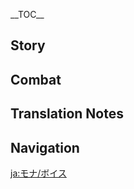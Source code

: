 {{CharacterTabs}}
{{LanguageTabs}}
__TOC__
==Story==
{{VO/Story
|character           = Mona
|language            = ja
|name                = モナ

|vo_01_01_title      = 初めまして…
|vo_01_01_subtitle   = Hello
|vo_01_01_file       = VO_{language}{character} Hello.ogg
|vo_01_01_tx         = 私の名前はアストローギスト・モナ・メギストス、「偉大なる占星術師モナ」っていう意味です。私に占って欲しいのなら、名前を覚えることが私に対する最低限のマナーですよ…一文字も間違えちゃだめですからね！
|vo_01_01_rm         = Watashi no namae wa Asutoroogisuto Mona Megisutosu, "Idai-naru Sensei-jutsushi Mona" tte iu imi desu. Watashi ni uranatte hoshii no nara, namae wo oboeru koto ga watashi ni tai suru saiteigen no manaa desu yo... Hitomoji mo machigaecha dame desu kara ne!

<!-- Chats -->
|vo_02_01_title      = 世間話・占い
|vo_02_01_subtitle   = Chat: Astrology
|vo_02_01_file       = VO_{language}{character} Chat - Astrology.ogg
|vo_02_01_tx         = 占いとは、人の決まった運命を正確に示すものです。行き過ぎた装飾は、かえって人々の誤解を招くことになってしまいます。
|vo_02_01_rm         = Uranai to wa, hito no kimatta unmei wo seikaku ni shimesu mono desu. Iki-sugita soushoku wa, kaette hitobito no gokai wo maneku koto ni natte shimaimasu.
|vo_02_02_title      = 世間話・生活
|vo_02_02_subtitle   = Chat: Life
|vo_02_02_file       = VO_{language}{character} Chat - Life.ogg
|vo_02_02_tx         = 物欲を抑えることは占星術師の修行の一部。質素な生活を送ることで、世界の真実を覗くことができるのです。
|vo_02_02_rm         = Butsuyoku wo osaeru koto wa sensei-jutsushi no shugyou no ichibu. Shisso-na seikatsu wo okoru koto de, sekai no shinjitsu wo nozoku koto ga dekiru no desu.
|vo_02_03_title      = 世間話・運命
|vo_02_03_subtitle   = Chat: Fate
|vo_02_03_file       = VO_{language}{character} Chat - Fate.ogg
|vo_02_03_tx         = 変えられない、逆らえない、受け入れる以外何もできないのが運命の運命たる所以なのです。
|vo_02_03_rm         = Kaerarenai, sakaraenai, uke-ireru igai nani mo dekinai no ga unmei no unmei-taru yuen na no desu.

<!-- Weather -->
|vo_03_01_title      = 雨の日…
|vo_03_01_subtitle   = When It Rains
|vo_03_01_file       = VO_{language}{character} When It Rains.ogg
|vo_03_01_tx         = こんな大雨じゃ…星の光どころか、水占の盤も見えません。
|vo_03_01_rm         = Konna ooame ja... hoshi no hikari dokoro ka, mizu-ura no ban mo miemasen.
|vo_03_02_title      = 雷の日…
|vo_03_02_subtitle   = When Thunder Strikes
|vo_03_02_file       = VO_{language}{character} When Thunder Strikes.ogg
|vo_03_02_tx         = この雷は…どの星空から落ちてくるものだったでしょうか？
|vo_03_02_rm         = Kono kaminari wa... dono hoshizora kara ochite kuru mono datta deshou ka?
|vo_03_03_title      = 雪の日…
|vo_03_03_subtitle   = When It Snows
|vo_03_03_file       = VO_{language}{character} When It Snows.ogg
|vo_03_03_tx         = 純粋な雪解け水は、水占の盤に最も適しているんですよ。
|vo_03_03_rm         = Junsui-na yukidoke mizu wa, mizu-ura no ban ni mottomo tekishite iru ndesu yo.
|vo_03_04_title      = 晴れの日…
|vo_03_04_subtitle   = When the Sun Is Out
|vo_03_04_file       = VO_{language}{character} When the Sun Is Out.ogg
|vo_03_04_tx         = ん～…占わなくても分かるくらい良い天気です。
|vo_03_04_rm         = N~... uranawanakute mo wakaru kurai ii tenki desu.

<!-- Greetings -->
|vo_04_01_title      = おはよう…
|vo_04_01_subtitle   = Good Morning
|vo_04_01_file       = VO_{language}{character} Good Morning.ogg
|vo_04_01_tx         = タイミングが悪かったですね、明けの明星はついさっき消えたばかり…朝食？も、もう食べましたよ。
|vo_04_01_rm         = Taimingu ga warukatta desu ne, ake no myoujou wa tsui sakki kieta bakari... Choushoku? Mo, mou tabemashita yo.
|vo_04_02_title      = こんにちは…
|vo_04_02_subtitle   = Good Afternoon
|vo_04_02_file       = VO_{language}{character} Good Afternoon.ogg
|vo_04_02_tx         = もうお昼ですね、何を食べましょうか。へっ？私？…私はサラダでいいのです。質素な生活は…占星術師の修行の一環ですからっ！
|vo_04_02_rm         = Mou o-hiru desu ne, nani wo tabemashou ka... He'? Watashi? ...Watashi wa sarada de ii no desu. Shisso-na seikatsu wa... Sensei-jutsushi no shugyou no ikkan desu kara'!
|vo_04_03_title      = こんばんは…
|vo_04_03_subtitle   = Good Evening
|vo_04_03_file       = VO_{language}{character} Good Evening.ogg
|vo_04_03_tx         = もう夜ですか、もう少ししたら占いを始められます…えっと、昨日の原稿って終わってましたっけ…
|vo_04_03_rm         = Mou yoru desu ka, mou sukoshi shitara uranai wo hajimeraremasu... Etto, kinou no genkou tte owatte mashita kke...
|vo_04_04_title      = おやすみ…
|vo_04_04_subtitle   = Good Night
|vo_04_04_file       = VO_{language}{character} Good Night.ogg
|vo_04_04_tx         = こんな時間なのに、明日締め切りの原稿がまったく進んでません…なんですか？もう寝るんですか？うー…私も寝たいのにぃ…
|vo_04_04_rm         = Konna jikan na no ni, ashita no shimekiri no genkou ga mattaku susundemasen... Nan desu ka? Mou neru ndesu ka? Uu... Watashi mo netai no nii...

<!-- About Mona -->
|vo_05_01_title      = {name}自身について…
|vo_05_01_subtitle   = About {character}
|vo_05_01_file       = VO_{language}{character} About {character}.ogg
|vo_05_01_tx         = 占星術師の仕事は、悩める人々にその運命を正確に示すことです。これまでずっとそうしてきましたけど…運命を受け入れられなかった者もいました。
|vo_05_01_rm         = Sensei-jutsushi no shigoto wa, nayameru hitobito ni sono unmei wo seikaku ni shimesu koto desu. Kore made zutto sou shitekimashita kedo... Unmei wo uke-irerarenakatta mono mo imashita.

<!-- About Us -->
|vo_06_01_title      = 仕事について…
|vo_06_01_subtitle   = About Us: Work
|vo_06_01_file       = VO_{language}{character} About Us - Work.ogg
|vo_06_01_tx         = どうして、占いではなく執筆の仕事でお金を稼ぐのかですか？…モラのために「水占の術」を使いたくないんです…それにお金のために「水占の術」を学んだわけじゃありませんから。
|vo_06_01_rm         = Doushite, uranai de wa naku shippitsu no shigoto de okane wo kasegu no ka desu ka? ...Mora no tame ni "mizu-ura no jutsu" wo tsukaitakunai ndesu... Sore ni okane no tame ni "mizu-ura no jutsu" wo mananda wake ja arimasen kara.
|vo_06_02_title      = 私の運命について…
|vo_06_02_subtitle   = About Us: My Fate
|vo_06_02_friendship = 6
|vo_06_02_file       = VO_{language}{character} About Us - My Fate.ogg
|vo_06_02_tx         = 分かってます。やむを得ない場合を除き、占星術師は自身の運命を占いません。こういった行為は運命の矛盾を招くことになるから危険だって、昔おばばが言ってました。
|vo_06_02_rm         = Wakattemasu. Yamu wo enai baai wo nozoki, sensei-jutsu wa jishin no unmei wo uranaimasen. Kou itta koui wa unmei no mujun wo maneku koto ni naru kara kiken da tte, mukashi obaba ga ittemashita.
|vo_06_03_title      = あなたの運命について
|vo_06_03_subtitle   = About Us: Your Fate
|vo_06_03_friendship = 6
|vo_06_03_file       = VO_{language}{character} About Us - Your Fate.ogg
|vo_06_03_tx         = あなたはこの世界の人間じゃないから、正確な予言をしてあげることができません。唯一言えるのは、あなたが歩む道はまだまだ先が長いってことでしょうか。
|vo_06_03_rm         = Anata wa kono sekai no ningen ja nai kara, seikaku-na yogen wo shite ageru koto ga dekimasen. Yuitsu ieru no wa, anata ga ayumu michi wa madamada saki ga nagai tte koto deshou ka.

<!-- Miscellany I -->
|vo_07_01_title      = 「神の目」について・嫌厭
|vo_07_01_subtitle   = About the [[Vision]]: Disdain
|vo_07_01_friendship = 3
|vo_07_01_file       = VO_{language}{character} About the Vision - Disdain.ogg
|vo_07_01_tx         = 「神の目」を手に入れたばかりの頃、おばばが偉ぶって「真実を求める心があらんことを」って言ってました。結局「神の目」は「水占の術」の何の役にも立たなかったですし、ずぶ濡れになるだけでしたけど…
|vo_07_01_rm         = "Kami no Me" wo te ni ireta bakari no koro, obaba ga erabutte "Shinjitsu wo motomeru kokoro ga aran koto wo" tte itte mashita. Kekkyoku "Kami no Me" wa "mizu-ura no jutsu" no nan no yaku ni mo tatanakatta desu shi, zubunure ni naru dake deshita kedo...
|vo_07_02_title      = 「神の目」について・価値
|vo_07_02_subtitle   = About the Vision: Value
|vo_07_02_friendship = 5
|vo_07_02_file       = VO_{language}{character} About the Vision - Value.ogg
|vo_07_02_tx         = でも、「神の目」をアクセサリーとして身につけるのは悪くありません。なにせ、これはあのケチなおばばが初めて私にくれたものですから。
|vo_07_02_rm         = De mo, "Kami no Me" wo akusesarii toshite mi ni tsukeru no wa waruku arimasen. Nanise, kore wa ano kechi-na obaba ga hajimete watashi ni kureta mono desu kara.
|vo_07_03_title      = シェアしたいこと…
|vo_07_03_subtitle   = Something to Share
|vo_07_03_friendship = 6
|vo_07_03_file       = VO_{language}{character} Something to Share.ogg
|vo_07_03_tx         = 「命ノ星座」って聞いたことありますか？「命ノ星座」は「神の目」の所有者の運命が星空に映った物、というのが占星術師の見解です。その者の過去、現在、未来、全てがその中にあるんですよ。
|vo_07_03_rm         = "Inochi no Seiza" tte kiita koto arimasu ka? "Inochi no Seiza" wa "Kami no Me" no shoyuusha no unmei ga hoshizora ni utsutta mono, to iu no ga sensei-jutsushi no kenkai desu. Sono mono no kako, genzai, mirai, subete ga sono naka ni aru ndesu yo.
|vo_07_04_title      = 興味のあること…
|vo_07_04_subtitle   = Interesting Things
|vo_07_04_friendship = 4
|vo_07_04_file       = VO_{language}{character} Interesting Things.ogg
|vo_07_04_tx         = あなたの隣にいるおチビちゃんは、一体どこから来たんでしょうか？どんな手段を用いても、その運命の片鱗すら見ることができません。<br>…ええっ？あなたも知らないんですか？
|vo_07_04_rm         = Anata no tonari ni iru o-chibi-chan wa, ittai doko kara kita ndeshou ka? Donna shudan wo mochiite mo, sono unmei no henrin sura miru koto ga dekimasen.<br>...Ee'? Anata mo shirainai ndesu ka?

<!-- About Others -->
|vo_08_01_title      = ジンについて…
|vo_08_01_subtitle   = About [[Jean]]
|vo_08_01_friendship = 4
|vo_08_01_file       = VO_{language}{character} About Jean.ogg
|vo_08_01_tx         = あの西風騎士団の代理団長？彼女の「命ノ星座」は「仔獅子座」ですね。この星座は力と早すぎた責任を表しています。「雄獅子」が早くして群れを離れた結果、獅子の群れの栄光を完全に継承するまで彼女は成長し続けます。
|vo_08_01_rm         = Ano Sepyurosu Kishi-dan no Dairi Danchou? Kanojo no "Inochi no Seiza" wa "Kojishi-za" desu ne. Sono seiza wa chikara to hayasugita sekinin wo arawashite imasu. "Ojishi" ga hayaku shite mure wo hanareta kekka, shishi no mure no eikou wo kanzen ni keishou suru made kanojo wa seichou shi tsudzukemasu.
|vo_08_02_title      = アルベドについて…
|vo_08_02_subtitle   = About [[Albedo]]
|vo_08_02_friendship = 4
|vo_08_02_file       = VO_{language}{character} About Albedo.ogg
|vo_08_02_tx         = アルベド？あぁ…雑事に追われることなく、研究に専念できる彼が羨ましいです。なんて素敵な暮らしなんでしょうか。もしあのおばばの頭がもっとまともだったら、私もあんな生活を送れたのに…
|vo_08_02_rm         = Arubedo? Aa... zatsuji ni owareru koto naku, kenkyuu ni sennen dekiru kare ga urayamashii desu. Nante suteki-na kurashi nan deshou ka. Moshi ano obaba no atama ga motto matomo dattara, watashi mo anna seikatsu wo okureta no ni...
|vo_08_03_title      = クレーについて…
|vo_08_03_subtitle   = About [[Klee]]
|vo_08_03_friendship = 4
|vo_08_03_file       = VO_{language}{character} About Klee.ogg
|vo_08_03_tx         = アリスさんの娘のことですか？西風騎士団に住んでて、アルベドが彼女の面倒を見てるんですよね…なんというか、さすが幸運を象徴する「四つ葉座」、羨ましい限りです…<br>あっでも、私が彼女のように幸運に恵まれてたら、まずあのおばばとは出会ってなかったでしょうね。
|vo_08_03_rm         = Arisu-san no musume no koto desu ka? Sepyurosu Kishi-dan ni sundete, Arubedo ga kanojo no mendou wo miteru ndesu yo ne... Nan to iu ka, sasuga kou'un wo shouchou suru "Yotsuba-za", urayamashii kagiri desu...<br>A' de mo, watashi ga kanojo no you ni kou'un ni megumarete tara, mazu ano obaba to wa deatte nakatta deshou ne.
|vo_08_04_title      = ディルックについて…
|vo_08_04_subtitle   = About [[Diluc]]
|vo_08_04_friendship = 4
|vo_08_04_file       = VO_{language}{character} About Diluc.ogg
|vo_08_04_tx         = ディルック・ラグヴィンド。「夜梟座」が彼の「命ノ星座」です、闇夜の見張りと孤独な守護を象徴する星座ですね。彼が認める白昼が訪れるまで、彼は孤独と共に歩み続けます。<br>あれ、ちょっと待ってください、「夜梟座」は富を象徴する星座でしたっけ？
|vo_08_04_rm         = Dirukku Raguvindo. "Yofukurou-za" ga kare no "Inochi no Seiza" desu, yamiyo no mihari to kodoku-na shugo wo shouchou suru seiza desu ne. Kare ga mitomeru hakuchuu ga otozureru made, kare wa kodoku to tomo ni ayumi-tsudsukemasu.<br>Are, chotto matte kudasai, "Yofukurou-za" wa tomi wo shouchou suru seiza deshita kke?
|vo_08_05_title      = ガイアについて…
|vo_08_05_subtitle   = About [[Kaeya]]
|vo_08_05_friendship = 4
|vo_08_05_file       = VO_{language}{character} About Kaeya.ogg
|vo_08_05_tx         = ガイア・アルベリヒですか？彼の「孔雀羽座」は高貴さを象徴すると同時に、「華麗なる隠蔽」を象徴するものです。彼は自分の過去を断ち切ったと思ってるらしいですけど。運命の日が訪れた時、彼は、再び選択を迫られるでしょう。
|vo_08_05_rm         = Gaia Aruberihi desu ka? Kare no "Kujaku'u-za" wa koukisa wo shouchou suru to douji ni, "karei-naru inpei" wo shouchou suru mono desu. Kare wa jibun no kako wo tachikitta to omotteru rashii desu kedo. Unmei no hi ga otozureta toki, kare wa, futatabi sentaku wo semarareru deshou.
|vo_08_06_title      = リサについて…
|vo_08_06_subtitle   = About [[Lisa]]
|vo_08_06_friendship = 4
|vo_08_06_file       = VO_{language}{character} About Lisa.ogg
|vo_08_06_tx         = 彼女の「命ノ星座」は「砂時計」が名前の由来です。知識と時間、等価交換を象徴しています。一粒の砂が落ちれば、時間…あるいは命の一瞬が過ぎていく。砂が落ちるのを止めたければ、砂時計を横向きにして「時を止める」しかありません…簡単に言うと、やり方を変えてサボるってことですね。
|vo_08_06_rm         = Kanojo no "Inochi no Seiza" wa "suna-dokei" ga namae no yurai desu. Chishiki to jikan, touka-koukan wo shouchou shite imasu. Hitotsubu no suna ga ochireba, jikan... arui wa inochi no isshun ga sugite iku. Suna ga ochiru no wo tometakereba, suna-dokei wo yokomuki ni shite "toki wo tomeru" shika arimasen... Kantan ni iu to, yarikata wo kaete saboru tte koto desu ne.
|vo_08_06_actualtx   = 彼女の「命ノ星座」は「砂時計」が名前の由来です。知識と時間、等価交換を象徴しています。一粒の砂が落ちれば、時間…あるいは命の'''瞬間'''が過ぎていく。砂が落ちるのを止めたければ、砂時計を横向きにして「時を止める」しかありません…簡単に言うと、やり方を変えてサボるってことですね。
|vo_08_06_actualrm   = Kanojo no "Inochi no Seiza" wa "suna-dokei" ga namae no yurai desu. Chishiki to jikan, touka-koukan wo shouchou shite imasu. Hitotsubu no suna ga ochireba, jikan... arui wa inochi no '''shunkan''' ga sugite iku. Suna ga ochiru no wo tometakereba, suna-dokei wo yokomuki ni shite "toki wo tomeru" shika arimasen... Kantan ni iu to, yarikata wo kaete saboru tte koto desu ne.

|vo_08_07_title      = ウェンティについて…
|vo_08_07_subtitle   = About [[Venti]]
|vo_08_07_friendship = 4
|vo_08_07_file       = VO_{language}{character} About Venti.ogg
|vo_08_07_tx         = ウェンティ？あの毎日ダラけてる吟遊詩人のことですか？あの人に何か面白いことでも？ちょっと占ってみましょうか…<br>あ、あれっ、水占の盤が…何も見えません。ど、どうして急に風が、目が開けてられません！私の帽子！ふ、服まで吹き飛ばされそうです！止めて！もうやめる、やめますからぁぁぁっ！
|vo_08_07_rm         = Wenti? Ano mainichi daraketeru ginyuu-shijin no koto desu ka? Ano hito ni nani ka omoshiroi koto de mo? Chotto uranatte mimashou ka...<br>A, are', mizu-ura no ban ga... Nani mo miemasen. Do, doushite kyuu ni kaze ga, me ga aketeraremasen! Watashi no boushi! Fu, fuku made fuki-tobasare-sou desu! Yamete! Mou yameru, yamemasu karaaaa'!

<!-- More About Mona -->
|vo_09_01_title      = {name}を知る・1
|vo_09_01_subtitle   = More About {character}: I
|vo_09_01_file       = VO_{language}{character} More About {character} - 01.ogg
|vo_09_01_tx         = それって…私とお喋りしたいってことですか？うーん、時間を無駄にするようなことってあまりしないんですが…それにまだ終わってない原稿もたくさんありますし…うん、でもあなただったら、ダメってことはありません。ふふっ、気分転換です。
|vo_09_01_rm         = Sore tte... Watashi to o-shaberi shitai tte koto desu ka? Uun, jikan wo muda ni suru you na koto amari shinai ndesu ga... Sore ni mada owatte nai genkou mo takusan arimasu shi... Un, de mo anata dattara, dame tte koto wa arimasen. Fufu', kibun-tenkan desu.
|vo_09_02_title      = {name}を知る・2
|vo_09_02_subtitle   = More About {character}: II
|vo_09_02_friendship = 3
|vo_09_02_file       = VO_{language}{character} More About {character} - 02.ogg
|vo_09_02_tx         = 占星術師としての収入…？お金のような…もので、占星術を語らないでください！よく聞きなさい、私の「水占の術」はこのテイワット大陸で、唯一真実の運命を覗ける占術です！モラだろうと宝石だろうと「運命」を計ることはできません！だから、もうそんな愚問二度としないでください！
|vo_09_02_rm         = Sensei-jutsushi toshite no shuu'nyuu...? O-kane no you-na... Mono de, sensei-jutsu wo kataranaide kudasai! Yoku kikinasai, watashi no "mizu-ura no jutsu" wa kono Teiwatto tairiku de, yuitsu shinjitsu no unmei wo nozokeru senjutsu desu! Mora darou to houseki darou to "unmei" wo hakaru koto wa dekimasen! Da kara, mou sonna gumon nidoto shinaide kudasai!
|vo_09_03_title      = {name}を知る・3
|vo_09_03_subtitle   = More About {character}: III
|vo_09_03_friendship = 4
|vo_09_03_file       = VO_{language}{character} More About {character} - 03.ogg
|vo_09_03_tx         = 私の占い術ですか？言っても分からないと思いますが。ふふん、まあ…少しくらい説明してあげなくもないです。<br>私が使う「水占の術」は水面に映った星空の幻象に基づいて運命を導き出す占術です。水面に映った偽りの空を通して、世界の真実を覗きます。これはあのおばばが残した唯一のちゃんとした研究成果なんですよ。
|vo_09_03_rm         = Watashi no uranai jutsu desu ka? Itte mo wakaranai to omoimasu ga. Fufun, maa... Sukoshi kurai setumei shite agenaku mo nai desu.<br>Watashi ga tsukau "mizu-ura no jutsu" wa suimen ni utsutta hoshizora no genzou ni motodzuite unmei wo michibiki-dasu senjutsu desu. Suimen ni utsutta itsuwari no sora wo tooshite, sekai no shinjitsu wo nozokimasu. Kore wa ano obaba ga nokoshita yuitsu no chanto shita kenkyuu-seika nan desu yo.
|vo_09_04_title      = {name}を知る・4
|vo_09_04_subtitle   = More About {character}: IV
|vo_09_04_friendship = 5
|vo_09_04_file       = VO_{language}{character} More About {character} - 04.ogg
|vo_09_04_tx         = アストローギスト・モナ・メギストス、この名前はおばばと私が一緒に決めたんです。名前の綴りにはおばばの好きなものが含まれてるって聞きました。でもおばばってたまに私のこと「メギ」って呼ぶんですよ。「モナ」とは違って、なんか幼名みたいですよね…だから、あなたはその名前で呼ばないでくださいね！恥ずかしいですから！もう…教えなければよかったです！
|vo_09_04_rm         = Asutoroogisuto Mona Megisutosu, kono namae wa obaba to watashi ga issho ni kimeta ndesu. Namae no tsudzuri ni wa obaba no suki-na mono ga fukumareteru tte kikimashita. De mo obaba tte tama ni watashi no koto "Megi" tte yobu ndesu yo. "Mona" to wa chigatte, nanka youmyou mitai desu yo ne... Da kara, anata wa sono namae de yobanaide kudasai ne! Hazukashii desu kara! Mou... Oshienakereba yokatta desu!
|vo_09_05_title      = {name}を知る・5
|vo_09_05_subtitle   = More About {character}: V
|vo_09_05_friendship = 6
|vo_09_05_file       = VO_{language}{character} More About {character} - 05.ogg
|vo_09_05_tx         = 占星術師にはある1つの禁忌があります。占いをするとき助言をしてはいけないんです、あくまで告げるのは予言だけ。これは占い師自身が他人の「運命」に陥らないためです。けどあなたなら、その「禁忌」を破ってもいいかもしれませんね。<br>なぜなら、私たちの「運命」はすでに交わっているんですから。
|vo_09_05_rm         = Sensei-jutsushi ni wa aru hitotsu no kinki ga arimasu. Uranai wo suru toki jogen wo shite wa ikenai ndesu, akuma de tsugeru no wa yogen dake. Kore wa uranaishi jishin ga tanin no "unmei" ni ochiiranai tame desu. Kedo anata nara, sono "kinki" wo yabuttemo ii ka mo shiremasen ne.<br>Nazenara, watashi-tachi no "unmei" wa sude ni majiwatte iru ndesu kara.

<!-- Miscellany II -->
|vo_10_01_title      = {name}の趣味…
|vo_10_01_subtitle   = {character}'s Hobbies
|vo_10_01_file       = VO_{language}{character} Hobbies.ogg
|vo_10_01_tx         = 私の趣味ですか？星空を眺めることですよ。この現実的すぎる世界で、私たちはみんな星空を眺める必要があると思います。ましてや私は占星術師ですからね。
|vo_10_01_rm         = Watashi no shumi desu ka? Hoshizora wo nagameru koto desu yo. Kono genjitsu-teki sugiru sekai de, watashi-tachi wa minna hoshizora wo nagameru hitsuyou ga aru to omoimasu. Mashiteya watashi wa sensei-jutsushi desu kara ne.
|vo_10_02_title      = {name}の悩み…
|vo_10_02_subtitle   = {character}'s Troubles
|vo_10_02_file       = VO_{language}{character} Troubles.ogg
|vo_10_02_tx         = 器具の修繕費、予約したプラネタリウムの残金、学術雑誌の注文代、来月の家賃…どれを先に支払うべきでしょうか。やっぱり…先にプラネタリウムの残金ですかね、品切れになったら嫌ですから…
|vo_10_02_rm         = Kigu no shuuzen-hi, yoyaku shita puranetariumu no zankin, gakujutsu zasshi no chuumondai, raigetsu no yachin... Dore wo saki ni shiharau beki deshou ka. Yappari... Saki ni puranetariumu no zankin desu ka ne, shinagire ni nattara iya desu kara...
|vo_10_03_title      = 好きな食べ物…
|vo_10_03_subtitle   = Favorite Food
|vo_10_03_file       = VO_{language}{character} Favorite Food.ogg
|vo_10_03_tx         = サラダ、サラダです！サラダこそこの世界で最高の食べ物ですよ。原価が安くて、手間もかからない、その上お腹を満たせます。それに食べやすいですし、原稿を書く時や器具の修理をする時もお手軽にいただけます。
|vo_10_03_rm         = Sarada, sarada desu! Sarada koso kono sekai de saikou no tabemono desu yo. Genka ga yasukute, tema mo kakaranai, sono ue onaka wo mitasemasu. Sore ni tabeyasui desu shi, genkou wo kaku toki ya kigu no shuuri wo suru toki mo otegaru ni itadakemasu.
|vo_10_04_title      = 嫌いな食べ物…
|vo_10_04_subtitle   = Least Favorite Food
|vo_10_04_file       = VO_{language}{character} Least Favorite Food.ogg
|vo_10_04_tx         = …値段が高くて手が届きにくい食べ物です。だって、その…モラを不必要なまでに使って食欲を満たすのは、低俗で忌避すべき行為ですから。
|vo_10_04_rm         = ...Nedan ga takakute te ga todoki nikui tabemono desu. Da tte, sono... Mora wo fuhitsuyou-na made ni tsukatte shokuyoku wo mitasu no wa, teizoku de kihi subeki koui desu kara.

<!-- Receiving a Gift -->
|vo_11_01_title      = 贈り物を受け取る・1
|vo_11_01_subtitle   = Receiving a Gift: I
|vo_11_01_file       = VO_{language}{character} Receiving a Gift - 01.ogg
|vo_11_01_tx         = ふぅ、満足しました&mdash;&mdash;あなたと知り合えたのも、悪くないことですね。
|vo_11_01_rm         = Fuu, manzoku shimashita{{lmdash}} Anata to shiriaeta no mo, warukunai koto desu ne.
|vo_11_02_title      = 贈り物を受け取る・2
|vo_11_02_subtitle   = Receiving a Gift: II
|vo_11_02_file       = VO_{language}{character} Receiving a Gift - 02.ogg
|vo_11_02_tx         = もう一度確認しますが、本当に…奢ってくれるのですか？
|vo_11_02_rm         = Mou ichido kakunin shimasu ga, hontou ni... ogotte kureru no desu ka?
|vo_11_03_title      = 贈り物を受け取る・3
|vo_11_03_subtitle   = Receiving a Gift: III
|vo_11_03_file       = VO_{language}{character} Receiving a Gift - 03.ogg
|vo_11_03_tx         = 別に不満を言うわけではありませんが、その…うぅ…あまりお腹が膨れませんでした。
|vo_11_03_rm         = Betsu ni fuman wo iu wake de wa arimasen ga, sono... Uu... Amari onaka ga fukuremasendeshita.

<!-- Birthday -->
|vo_12_01_title      = 誕生日…
|vo_12_01_subtitle   = Birthday
|vo_12_01_file       = VO_{language}{character} Birthday.ogg
|vo_12_01_tx         = 誕生日おめでとうございますっ！はい、この袋をどうぞ。中には困難を乗り越えるため力になってくれる「助言」が入っています。くれぐれもいま開けないでくださいね。この先の1年で、いずれこの袋を開ける日が来ますから。
|vo_12_01_rm         = Tanjoubi omedetou gozaimasu'! Hai, kono fukuro wo douzo. Naka ni wa konnan wo norikoeru tame chikara ni natte kureru "jogen" ga haite imasu. Kuregure mo ima akenaide kudasai ne. Kono saki no ichi-nen de, izure kono fukuro wo akeru hi ga kimasu kara.

<!-- Feelings About Ascension -->
|vo_13_01_title      = 突破した感想・起
|vo_13_01_subtitle   = Feelings About Ascension: Intro
|vo_13_01_ascension  = 1
|vo_13_01_file       = VO_{language}{character} Feelings About Ascension - 01.ogg
|vo_13_01_tx         = これが運命、私はとうに知っていましたよ。
|vo_13_01_rm         = Kore ga unmei, watashi wa tou ni shitte imashita yo.
|vo_13_02_title      = 突破した感想・承
|vo_13_02_subtitle   = Feelings About Ascension: Building Up
|vo_13_02_ascension  = 2
|vo_13_02_file       = VO_{language}{character} Feelings About Ascension - 02.ogg
|vo_13_02_tx         = …もう一歩進めば、世界の真実に辿り着くことができるのでしょうか？
|vo_13_02_rm         = ...Mou ippo susumeba, sekai no shinjitsu ni tadoritsuku koto ga dekiru no deshou ka?
|vo_13_03_title      = 突破した感想・転
|vo_13_03_subtitle   = Feelings About Ascension: Climax
|vo_13_03_ascension  = 4
|vo_13_03_file       = VO_{language}{character} Feelings About Ascension - 03.ogg
|vo_13_03_tx         = 偽りの空、星空の下の運命はもう決まっています。
|vo_13_03_rm         = Itsuwari no sora, hoshizora no shita no unmei wa mou kimatte imasu.
|vo_13_04_title      = 突破した感想・結
|vo_13_04_subtitle   = Feelings About Ascension: Conclusion
|vo_13_04_ascension  = 6
|vo_13_04_file       = VO_{language}{character} Feelings About Ascension - 04.ogg
|vo_13_04_tx         = 水面の影、さざ波から明けの明星が昇るのが垣間見えますね。
|vo_13_04_rm         = Minamo no kage, sazanami kara ake no myoujou ga noboru no ga kaima-miemasu ne.
}}

==Combat==
{{Combat VO
|character           = Mona
|language            = ja
|skill_1_tx          = 水中幻願。
|skill_1_rm          = Suichuu-gengan.
|skill_2_tx          = …運命の虚影。
|skill_2_rm          = ...Unmei no kyoei.
|skill_3_tx          = 運命よ、水面に映るのです。
|skill_3_rm          = Unmei yo, suimen ni utsuru no desu.
|burst_1_tx          = 運命よ、ここにいでよ。
|burst_1_rm          = Unmei yo, koko ni ide yo.
|burst_2_tx          = これが運命です。
|burst_2_rm          = Kore ga unmei desu.
|burst_3_tx          = 運命には逆らえません！
|burst_3_rm          = Unmei ni wa sakaraemasen!
|sprint-s_1_file     = Sprint Start 01,Sprint Start 02,Sprint Start 03
|glider_1_tx         = これで星空がよりはっきり見えます…
|glider_1_rm         = Kore de hoshizora ga yori hakkiri miemasu...
|glider_2_file       = Deploying Wind Glider 02,Deploying Wind Glider 03
|chest_1_tx          = 今後もこのようなことがあればいいのですが…
|chest_1_rm          = Kongo mo kono you-na koto ga areba ii no desu ga...
|chest_2_tx          = 家賃と食費の足しになります！
|chest_2_rm          = Yachin to shokuhi no tashi ni narimasu!
|chest_3_tx          = ああ…お宝を見つけるのっていいですね…
|chest_3_rm          = Aa... Otakara wo mitsukeru no tte ii desu ne...
|low-hp_1_tx         = 判断に迷います…
|low-hp_1_rm         = Handan ni mayoimasu...
|low-hp_2_tx         = 嫌な運命です…
|low-hp_2_rm         = Iya-na unmei desu...
|low-hp_3_tx         = ここまでとは…計算外です！
|low-hp_3_rm         = Koko made to wa... Keisan-gai desu!

|ally-low-hp_1_tx    = これ以上無理すると倒れてしまいます。
|ally-low-hp_1_rm    = Koreijou muri suruto taorete shimaimasu.
|ally-low-hp_2_tx    = あなたの運命はまだ終わってません。
|ally-low-hp_2_rm    = Anata no unmei wa mada owattemasen.

|fallen_1_tx         = 星空が…暗くなっていきます…
|fallen_1_rm         = Hoshizora ga... Kuraku natte ikimasu...
|fallen_2_tx         = これが逆らえない…運命…
|fallen_2_rm         = Kore ga sakaraenai... Unmei...
|fallen_3_tx         = 運命を見るのもこれでおしまい…
|fallen_3_rm         = Unmei wo miru no mo kore de oshimai...
|hit-l_1_file        = Light Hit Taken 02
|hit-l_1_tx          = しつこいです。
|hit-l_1_rm          = Shitsukoi desu.
|hit-l_2_file        = Light Hit Taken 01,Light Hit Taken 03,Light Hit Taken 04,Light Hit Taken 05,Light Hit Taken 06
|hit-h_1_file        = Heavy Hit Taken 02
|hit-h_1_tx          = ちょっと…離れてくださいっ！
|hit-h_1_rm          = Chotto... Hanarete kudasai'!
|hit-h_2_file        = Heavy Hit Taken 01,Heavy Hit Taken 03,Heavy Hit Taken 04,Heavy Hit Taken 05,Heavy Hit Taken 06
|join_1_tx           = これが、運命です。
|join_1_rm           = Kore ga, unmei desu.
|join_2_tx           = 仕方ありませんね。
|join_2_rm           = Shikata arimasen ne.
|join_3_tx           = 満天の星は、この掌の中にあります。
|join_3_rm           = Manten no hoshi wa, kono tenohira no naka ni arimasu.
|idle_1_file         = Standby 01, Standby 02
|atk-l_1_file        = Light Attack 01,Light Attack 02,Light Attack 03,Light Attack 04,Light Attack 05,Light Attack 06,Light Attack 07
|atk-m_1_file        = Mid Attack 01,Mid Attack 02,Mid Attack 03
|atk-h_1_file        = Heavy Attack 01,Heavy Attack 02,Heavy Attack 03
|climb_1_file        = Climbing 01,Climbing 02,Climbing 03,Climbing 04,Climbing 05
|climb-b_1_file      = Climbing Breath 01,Climbing Breath 02,Climbing Breath 03
|jump_1_file         = Jumping 01,Jumping 02,Jumping 03,Jumping 04,Jumping 05
}}

==Translation Notes==
{{Reflist|group=TN •}}

==Navigation==
{{Character Navbox|VO-JA}}

[[ja:モナ/ボイス]]